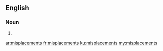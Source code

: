 ==English==

===Noun===
{{head|en}}

# {{plural of|misplacement}}

[[ar:misplacements]]
[[fr:misplacements]]
[[ku:misplacements]]
[[my:misplacements]]